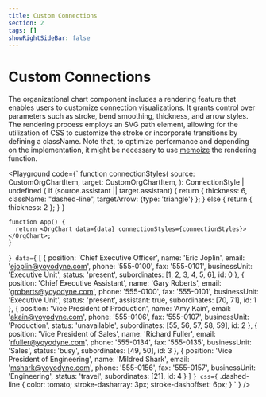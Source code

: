 ```yaml
---
title: Custom Connections
section: 2
tags: []
showRightSideBar: false
---
```


# Custom Connections

The organizational chart component includes a rendering feature that enables users to customize connection visualizations. It grants control over parameters such as stroke, bend smoothing, thickness, and arrow styles.
The rendering process employs an SVG path element, allowing for the utilization of CSS to customize the stroke or incorporate transitions by defining a className. Note that, to optimize performance and depending on the implementation,
it might be necessary to use [memoize](https://react.dev/reference/react/memo) the rendering function.

<Playground
  code={`
    function connectionStyles(
      source: CustomOrgChartItem,
      target: CustomOrgChartItem,
    ): ConnectionStyle | undefined {
      if (source.assistant || target.assistant) {
        return {
          thickness: 6,
          className: "dashed-line",
          targetArrow: {type: 'triangle'}
        };
      } else {
        return { thickness: 2 };
      }
    }

    function App() {
      return <OrgChart data={data} connectionStyles={connectionStyles}></OrgChart>;
    }
`}
  data={`
    [
      {
    position: 'Chief Executive Officer',
    name: 'Eric Joplin',
    email: 'ejoplin@yoyodyne.com',
    phone: '555-0100',
    fax: '555-0101',
    businessUnit: 'Executive Unit',
    status: 'present',
    subordinates: [1, 2, 3, 4, 5, 6],
    id: 0
  },
  {
    position: 'Chief Executive Assistant',
    name: 'Gary Roberts',
    email: 'groberts@yoyodyne.com',
    phone: '555-0100',
    fax: '555-0101',
    businessUnit: 'Executive Unit',
    status: 'present',
    assistant: true,
    subordinates: [70, 71],
    id: 1
  },
  {
    position: 'Vice President of Production',
    name: 'Amy Kain',
    email: 'akain@yoyodyne.com',
    phone: '555-0106',
    fax: '555-0107',
    businessUnit: 'Production',
    status: 'unavailable',
    subordinates: [55, 56, 57, 58, 59],
    id: 2
  },
  {
    position: 'Vice President of Sales',
    name: 'Richard Fuller',
    email: 'rfuller@yoyodyne.com',
    phone: '555-0134',
    fax: '555-0135',
    businessUnit: 'Sales',
    status: 'busy',
    subordinates: [49, 50],
    id: 3
  },
  {
    position: 'Vice President of Engineering',
    name: 'Mildred Shark',
    email: 'mshark@yoyodyne.com',
    phone: '555-0156',
    fax: '555-0157',
    businessUnit: 'Engineering',
    status: 'travel',
    subordinates: [21],
    id: 4
  }
  ]
  `}
  css={`
    .dashed-line {
        color: tomato;
        stroke-dasharray: 3px;
        stroke-dashoffset: 6px;
    }
`
  }
/>
